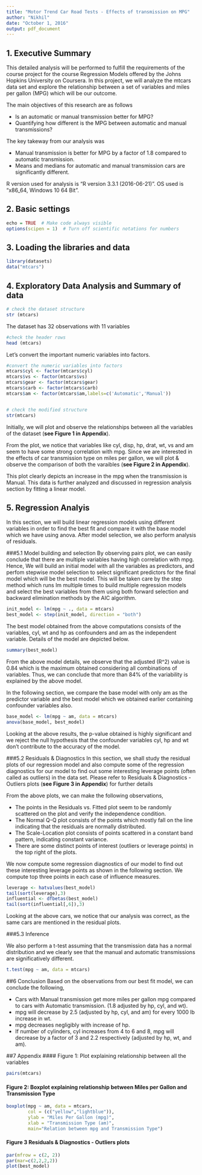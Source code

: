 ```yaml
---
title: "Motor Trend Car Road Tests - Effects of transmission on MPG"
author: "Nikhil"
date: "October 1, 2016"
output: pdf_document
---
```


## 1. Executive Summary
This detailed analysis will be performed to fulfill the requirements of the course project for the course Regression Models offered by the Johns Hopkins University on Coursera. In this project, we will analyze the mtcars data set and explore the relationship between a set of variables and miles per gallon (MPG) which will be our outcome.

The main objectives of this research are as follows

* Is an automatic or manual transmission better for MPG?
* Quantifying how different is the MPG between automatic and manual transmissions?

The key takeway from our analysis was

* Manual transmission is better for MPG by a factor of 1.8 compared to automatic transmission.
* Means and medians for automatic and manual transmission cars are significantly different.

R version used for analysis is "R version 3.3.1 (2016-06-21)". OS used is "x86_64, Windows 10 64 Bit".

## 2. Basic settings
```r
echo = TRUE  # Make code always visible
options(scipen = 1)  # Turn off scientific notations for numbers
```

## 3. Loading the libraries and data
```r
library(datasets)
data("mtcars")
```

## 4. Exploratory Data Analysis and Summary of data
```r
# check the dataset structure
str (mtcars)
```
The dataset has 32 observations with 11 variables
```r
#check the header rows
head (mtcars)
```
Let's convert the important numeric variables into factors.
```r
#convert the numeric variables into factors
mtcars$cyl <- factor(mtcars$cyl)
mtcars$vs <- factor(mtcars$vs)
mtcars$gear <- factor(mtcars$gear)
mtcars$carb <- factor(mtcars$carb)
mtcars$am <- factor(mtcars$am,labels=c('Automatic','Manual'))


# check the modified structure
str(mtcars)
```
Initially, we will plot and observe the relationships between all the variables of the dataset (**see Figure 1 in Appendix**).

From the plot, we notice that variables like cyl, disp, hp, drat, wt, vs and am seem to have some strong correlation with mpg. Since we are interested in the effects of car transmission type on miles per gallon, we will plot & observe the comparison of both the varaibles (**see Figure 2 in Appendix**).

This plot clearly depicts an increase in the mpg when the transmission is Manual. This data is further analyzed and discussed in regression analysis section by fitting a linear model.

## 5. Regression Analyis
In this section, we will build linear regression models using different variables in order to find the best fit and compare it with the base model which we have using anova. After model selection, we also perform analysis of residuals.

###5.1 Model building and selection
By observing pairs plot, we can easily conclude that there are multiple variables having high correlation with mpg. Hence, We will build an initial model with all the variables as predictors, and perfom stepwise model selection to select significant predictors for the final model which will be the best model. This will be taken care by the step method which runs lm multiple times to build multiple regression models and select the best variables from them using both forward selection and backward elimination methods by the AIC algorithm.
```r
init_model <- lm(mpg ~ ., data = mtcars)
best_model <- step(init_model, direction = "both")
```
The best model obtained from the above computations consists of the variables, cyl, wt and hp as confounders and am as the independent variable. Details of the model are depicted below.
```r
summary(best_model)
```
From the above model details, we observe that the adjusted \(R^2\) value is 0.84 which is the maximum obtained considering all combinations of variables. Thus, we can conclude that more than 84% of the variability is explained by the above model.

In the following section, we compare the base model with only am as the predictor variable and the best model which we obtained earlier containing confounder variables also.

```r
base_model <- lm(mpg ~ am, data = mtcars)
anova(base_model, best_model)
```
Looking at the above results, the p-value obtained is highly significant and we reject the null hypothesis that the confounder variables cyl, hp and wt don't contribute to the accuracy of the model.

###5.2 Residuals & Diagnostics
In this section, we shall study the residual plots of our regression model and also compute some of the regression diagnostics for our model to find out some interesting leverage points (often called as outliers) in the data set. Please refer to Residuals & Diagnostics - Outliers plots (**see Figure 3 in Appendix**) for further details

From the above plots, we can make the following observations,

* The points in the Residuals vs. Fitted plot seem to be randomly scattered on the plot and verify the independence condition.
* The Normal Q-Q plot consists of the points which mostly fall on the line indicating that the residuals are normally distributed.
* The Scale-Location plot consists of points scattered in a constant band pattern, indicating constant variance.
* There are some distinct points of interest (outliers or leverage points) in the top right of the plots.

We now compute some regression diagnostics of our model to find out these interesting leverage points as shown in the following section. We compute top three points in each case of influence measures.

```r
leverage <- hatvalues(best_model)
tail(sort(leverage),3)
influential <- dfbetas(best_model)
tail(sort(influential[,6]),3)
```
Looking at the above cars, we notice that our analysis was correct, as the same cars are mentioned in the residual plots.

###5.3 Inference

We also perform a t-test assuming that the transmission data has a normal distribution and we clearly see that the manual and automatic transmissions are significatively different.

```r
t.test(mpg ~ am, data = mtcars)
```
##6 Conclusion
Based on the observations from our best fit model, we can conclude the following,

* Cars with Manual transmission get more miles per gallon mpg compared to cars with Automatic transmission. (1.8 adjusted by hp, cyl, and wt).
* mpg will decrease by 2.5 (adjusted by hp, cyl, and am) for every 1000 lb increase in wt.
* mpg decreases negligibly with increase of hp.
* If number of cylinders, cyl increases from 4 to 6 and 8, mpg will decrease by a factor of 3 and 2.2 respectively (adjusted by hp, wt, and am). 


##7 Appendix
#### Figure 1: Plot explaining relationship between all the variables
```r
pairs(mtcars)
```
#### Figure 2: Boxplot explaining relationship between Miles per Gallon and Transmission Type
```r
boxplot(mpg ~ am, data = mtcars, 
        col = (c("yellow","lightblue")), 
        ylab = "Miles Per Gallon (mpg)", 
        xlab = "Transmission Type (am)", 
        main="Relation between mpg and Transmission Type")
```
#### Figure 3 Residuals & Diagnostics - Outliers plots
```r
par(mfrow = c(2, 2))
par(mar=c(2,2,2,2))
plot(best_model)
```
